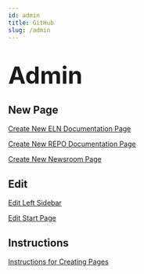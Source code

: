 ```yaml
---
id: admin
title: GitHub
slug: /admin
---
```


<h1><font size="40">Admin</font></h1>

## New Page
[Create New ELN Documentation Page](https://github.com/ComPlat/chemotion_saurus/new/master/docs/eln)

[Create New REPO Documentation Page](https://github.com/ComPlat/chemotion_saurus/new/master/docs/repo)

[Create New Newsroom Page](https://github.com/ComPlat/chemotion_saurus/new/master/blog)

## Edit
[Edit Left Sidebar](https://github.com/ComPlat/chemotion_saurus/edit/master/sidebars.js)

[Edit Start Page](https://github.com/ComPlat/chemotion_saurus/edit/master/src/pages/index.js)

## Instructions
[Instructions for Creating Pages](./instructions)